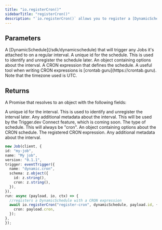 ```yaml
---
title: "io.registerCron()"
sidebarTitle: "registerCron()"
description: "`io.registerCron()` allows you to register a [DynamicSchedule](/sdk/dynamicschedule) that will trigger any jobs it's attached to on a regular CRON schedule."
---
```


## Parameters

<Snippet file="stable-key-param.mdx" />
<ResponseField name="dynamicSchedule" type="DynamicSchedule" required>
  A [DynamicSchedule](/sdk/dynamicschedule) that will trigger any Jobs it's
  attached to on a regular interval.
</ResponseField>
<ResponseField name="id" type="string" required>
  A unique id for the schedule. This is used to identify and unregister the schedule later.
</ResponseField>
<ResponseField name="options" type="object" required>
  An object containing options about the interval.

<Expandable title="options" defaultOpen>
  <ResponseField name="cron" type="string" required>
    A CRON expression that defines the schedule. A useful tool when writing CRON
    expressions is [crontab guru](https://crontab.guru). Note that the timezone
    used is UTC.
  </ResponseField>
</Expandable>

</ResponseField>

## Returns

A Promise that resolves to an object with the following fields:

<ResponseField name="id" type="string" required>
  A unique id for the interval. This is used to identify and unregister the
  interval later.
</ResponseField>
<ResponseField name="metadata" type="any" required>
  Any additional metadata about the interval.
</ResponseField>
<ResponseField name="accountId" type="string" required>
  This will be used by the Trigger.dev Connect feature, which is coming soon.
</ResponseField>
<ResponseField name="schedule" type="object" required>
  <Expandable title="properties" defaultOpen>
    <ResponseField name="type" type="string" required>
      The type of schedule. This will always be "cron".
    </ResponseField>
    <ResponseField name="options" type="object" required>
      An object containing options about the CRON schedule.
      <Expandable title="options" defaultOpen>
        <ResponseField name="cron" type="string" required>
          The registered CRON expression.
        </ResponseField>
      </Expandable>
    </ResponseField>
    <ResponseField name="metadata" type="any" required>
      Any additional metadata about the interval.
    </ResponseField>
  </Expandable>
</ResponseField>

<RequestExample>
  
  ```typescript
new Job(client, {
  id: "my-job",
  name: "My job",
  version: "0.1.1",
  trigger: eventTrigger({
    name: "dynamic.cron",
    schema: z.object({
      id: z.string(),
      cron: z.string(),
    }),
  }),
  run: async (payload, io, ctx) => {
    //registers a DynamicSchedule with a CRON expression 
    await io.registerCron("register-cron", dynamicSchedule, payload.id, {
      cron: payload.cron,
    });
},
});
```

</RequestExample>
